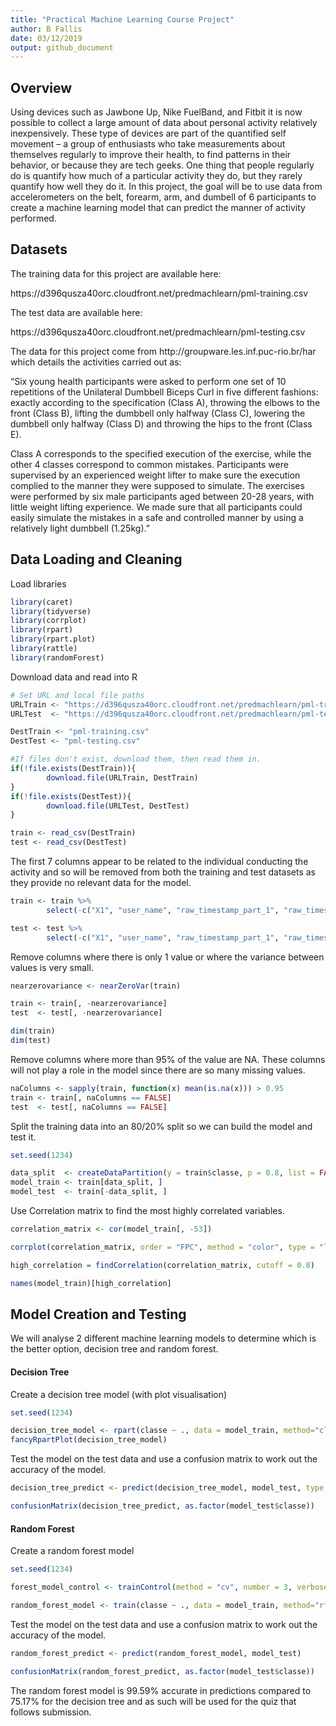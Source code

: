 ```yaml
---
title: "Practical Machine Learning Course Project"
author: B Fallis
date: 03/12/2019
output: github_document
---
```


## Overview

Using devices such as Jawbone Up, Nike FuelBand, and Fitbit it is now possible to collect a large amount of data about personal activity relatively inexpensively. These type of devices are part of the quantified self movement – a group of enthusiasts who take measurements about themselves regularly to improve their health, to find patterns in their behavior, or because they are tech geeks. One thing that people regularly do is quantify how much of a particular activity they do, but they rarely quantify how well they do it. 
In this project, the goal will be to use data from accelerometers on the belt, forearm, arm, and dumbell of 6 participants to create a machine learning model that can predict the manner of activity performed.

## Datasets

The training data for this project are available here:

https://d396qusza40orc.cloudfront.net/predmachlearn/pml-training.csv

The test data are available here:

https://d396qusza40orc.cloudfront.net/predmachlearn/pml-testing.csv

The data for this project come from http://groupware.les.inf.puc-rio.br/har which details the activities carried out as: 

“Six young health participants were asked to perform one set of 10 repetitions of the Unilateral Dumbbell Biceps Curl in five different fashions: exactly according to the specification (Class A), throwing the elbows to the front (Class B), lifting the dumbbell only halfway (Class C), lowering the dumbbell only halfway (Class D) and throwing the hips to the front (Class E).

Class A corresponds to the specified execution of the exercise, while the other 4 classes correspond to common mistakes. Participants were supervised by an experienced weight lifter to make sure the execution complied to the manner they were supposed to simulate. The exercises were performed by six male participants aged between 20-28 years, with little weight lifting experience. We made sure that all participants could easily simulate the mistakes in a safe and controlled manner by using a relatively light dumbbell (1.25kg)."

## Data Loading and Cleaning

Load libraries
```r
library(caret)
library(tidyverse)
library(corrplot)
library(rpart)
library(rpart.plot)
library(rattle)
library(randomForest)
```

Download data and read into R
```r
# Set URL and local file paths
URLTrain <- "https://d396qusza40orc.cloudfront.net/predmachlearn/pml-training.csv"
URLTest  <- "https://d396qusza40orc.cloudfront.net/predmachlearn/pml-testing.csv"

DestTrain <- "pml-training.csv"
DestTest <- "pml-testing.csv"

#If files don't exist, download them, then read them in.
if(!file.exists(DestTrain)){
        download.file(URLTrain, DestTrain)
}
if(!file.exists(DestTest)){
        download.file(URLTest, DestTest)
}

train <- read_csv(DestTrain)
test <- read_csv(DestTest)
```

The first 7 columns appear to be related to the individual conducting the activity and so will be removed from both the training and test datasets as they provide no relevant data for the model.
```r
train <- train %>%
        select(-c("X1", "user_name", "raw_timestamp_part_1", "raw_timestamp_part_2", "cvtd_timestamp", "new_window", "num_window"))

test <- test %>%
        select(-c("X1", "user_name", "raw_timestamp_part_1", "raw_timestamp_part_2", "cvtd_timestamp", "new_window", "num_window"))
```

Remove columns where there is only 1 value or where the variance between values is very small. 
```r
nearzerovariance <- nearZeroVar(train)

train <- train[, -nearzerovariance]
test  <- test[, -nearzerovariance]

dim(train)
dim(test)
```

Remove columns where more than 95% of the value are NA. These columns will not play a role in the model since there are so many missing values.
```r
naColumns <- sapply(train, function(x) mean(is.na(x))) > 0.95
train <- train[, naColumns == FALSE]
test  <- test[, naColumns == FALSE]
```

Split the training data into an 80/20% split so we can build the model and test it.
```r
set.seed(1234)

data_split  <- createDataPartition(y = train$classe, p = 0.8, list = FALSE)
model_train <- train[data_split, ]
model_test  <- train[-data_split, ]
```

Use Correlation matrix to find the most highly correlated variables.
```r
correlation_matrix <- cor(model_train[, -53])

corrplot(correlation_matrix, order = "FPC", method = "color", type = "lower", tl.cex = 0.8, tl.col = rgb(0, 0, 0))
```


```r
high_correlation = findCorrelation(correlation_matrix, cutoff = 0.8)

names(model_train)[high_correlation]
```

## Model Creation and Testing

We will analyse 2 different machine learning models to determine which is the better option, decision tree and random forest.

#### Decision Tree

Create a decision tree model (with plot visualisation)
```r
set.seed(1234)

decision_tree_model <- rpart(classe ~ ., data = model_train, method="class")
fancyRpartPlot(decision_tree_model)
```

Test the model on the test data and use a confusion matrix to work out the accuracy of the model.
```r
decision_tree_predict <- predict(decision_tree_model, model_test, type = "class")

confusionMatrix(decision_tree_predict, as.factor(model_test$classe))
```

#### Random Forest

Create a random forest model
```r
set.seed(1234)

forest_model_control <- trainControl(method = "cv", number = 3, verboseIter = FALSE)

random_forest_model <- train(classe ~ ., data = model_train, method="rf", trControl = forest_model_control)
```

Test the model on the test data and use a confusion matrix to work out the accuracy of the model.
```r
random_forest_predict <- predict(random_forest_model, model_test)

confusionMatrix(random_forest_predict, as.factor(model_test$classe))
```

The random forest model is 99.59% accurate in predictions compared to 75.17% for the decision tree and as such will be used for the quiz that follows submission.
